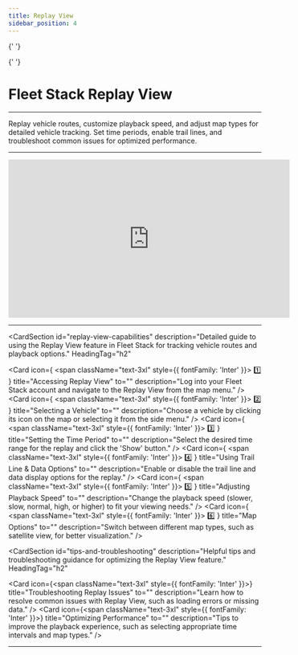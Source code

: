 ```yaml
---
title: Replay View
sidebar_position: 4
---
```



<Head>
  <meta charSet="UTF-8" />
  <meta name="viewport" content="width=device-width, initial-scale=1.0" />
  <title>Fleet Stack Replay View</title>
  <meta name="description" content="A step-by-step guide for using the Replay View in Fleet Stack, including vehicle selection, playback options, and troubleshooting tips." />
  <meta name="keywords" content="Replay View, Fleet Stack, vehicle routes, playback speed, map types, software guide" />
  <meta name="author" content="Fleet Stack Team" />
  <meta name="robots" content="index, follow" />
  <link rel="canonical" href="https://docs.fleetstackglobal.com/guides/Features-and-Tools/replay-view/" />
  
  <!-- Open Graph Metadata for social sharing -->
  <meta property="og:title" content="Fleet Stack Replay View" />
  <meta property="og:description" content="A step-by-step guide for using the Replay View in Fleet Stack, including vehicle selection, playback options, and troubleshooting tips." />
  <meta property="og:type" content="website" />
  <meta property="og:url" content="https://docs.fleetstackglobal.com/guides/Features-and-Tools/replay-view/" />
  <meta property="og:image" content="https://fleetstackglobal.com/assets/img/Graphics/orginal/Stack01.png" />
  
  <!-- Twitter Card Metadata -->
  <meta name="twitter:card" content="summary_large_image" />
  <meta name="twitter:title" content="Fleet Stack Replay View" />
  <meta name="twitter:description" content="A step-by-step guide for using the Replay View in Fleet Stack, including vehicle selection, playback options, and troubleshooting tips." />
  <meta name="twitter:image" content="https://fleetstackglobal.com/assets/img/Graphics/orginal/Stack01.png" />

  <!-- Schema.org JSON-LD Markup for TechArticle -->

{' '}

<script type="application/ld+json">
  {`
      {
        "@context": "https://schema.org",
        "@type": "TechArticle",
        "mainEntityOfPage": {
          "@type": "WebPage",
          "@id": "https://docs.fleetstackglobal.com/guides/Features-and-Tools/replay-view/"
        },
        "headline": "Fleet Stack Replay View",
        "description": "Replay vehicle routes, customize playback speed, and adjust map types for detailed vehicle tracking.",
        "image": "https://fleetstackglobal.com/assets/img/logo.webp",
        "author": {
          "@type": "Organization",
          "name": "Fleet Stack"
        },
        "publisher": {
          "@type": "Organization",
          "name": "Fleet Stack",
          "logo": {
            "@type": "ImageObject",
            "url": "https://fleetstackglobal.com"
          }
        }
      }
    `}
</script>

  <!-- Schema.org JSON-LD Markup for the Guide -->

{' '}

<script type="application/ld+json">
  {`
      {
        "@context": "https://schema.org",
        "@type": "WebPage",
        "name": "Fleet Stack Replay View",
        "description": "A step-by-step guide for using the Replay View in Fleet Stack, including vehicle selection, playback options, and troubleshooting tips.",
        "mainEntity": [
          {
            "@type": "ItemList",
            "itemListElement": [
              {
                "@type": "ListItem",
                "position": 1,
                "name": "Accessing Replay View",
                "description": "Log into your Fleet Stack account and navigate to the Replay View from the map menu."
              },
              {
                "@type": "ListItem",
                "position": 2,
                "name": "Selecting a Vehicle",
                "description": "Choose a vehicle by clicking its icon on the map or selecting it from the side menu."
              },
              {
                "@type": "ListItem",
                "position": 3,
                "name": "Setting the Time Period",
                "description": "Select the desired time range for the replay and click the 'Show' button."
              },
              {
                "@type": "ListItem",
                "position": 4,
                "name": "Using Trail Line & Data Options",
                "description": "Enable or disable the trail line and data display options for the replay."
              },
              {
                "@type": "ListItem",
                "position": 5,
                "name": "Adjusting Playback Speed",
                "description": "Change the playback speed (slower, slow, normal, high, or higher) to fit your viewing needs."
              },
              {
                "@type": "ListItem",
                "position": 6,
                "name": "Map Options",
                "description": "Switch between different map types, such as satellite view, for better visualization."
              },
              {
                "@type": "ListItem",
                "position": 7,
                "name": "Troubleshooting Replay Issues",
                "description": "Learn how to resolve common issues with Replay View, such as loading errors or missing data."
              },
              {
                "@type": "ListItem",
                "position": 8,
                "name": "Optimizing Performance",
                "description": "Tips to improve the playback experience, such as selecting appropriate time intervals and map types."
              }
            ]
          }
        ]
      }
    `}
</script>

</Head>

# Fleet Stack Replay View

---

Replay vehicle routes, customize playback speed, and adjust map types for detailed vehicle tracking. Set time periods, enable trail lines, and troubleshoot common issues for optimized performance.

---

<div style={{ display: 'flex', justifyContent: 'center', marginTop: '20px' }}>
  <iframe
    width="560"
    height="315"
    src="https://www.youtube.com/embed/icvyFDV8s2c?si=kCdKLtlST_nRx3at"
    title="Scheduled Reports Management Tutorial"
    frameBorder="0"
    allow="accelerometer; autoplay; clipboard-write; encrypted-media; gyroscope; picture-in-picture"
    allowFullScreen
  ></iframe>
</div>

---

<CardSection
  id="replay-view-capabilities"
  description="Detailed guide to using the Replay View feature in Fleet Stack for tracking vehicle routes and playback options."
  HeadingTag="h2"
>
  <Card
    icon={
      <span className="text-3xl" style={{ fontFamily: 'Inter' }}>
        1️⃣
      </span>
    }
    title="Accessing Replay View"
    to=""
    description="Log into your Fleet Stack account and navigate to the Replay View from the map menu."
  />
  <Card
    icon={
      <span className="text-3xl" style={{ fontFamily: 'Inter' }}>
        2️⃣
      </span>
    }
    title="Selecting a Vehicle"
    to=""
    description="Choose a vehicle by clicking its icon on the map or selecting it from the side menu."
  />
  <Card
    icon={
      <span className="text-3xl" style={{ fontFamily: 'Inter' }}>
        3️⃣
      </span>
    }
    title="Setting the Time Period"
    to=""
    description="Select the desired time range for the replay and click the 'Show' button."
  />
  <Card
    icon={
      <span className="text-3xl" style={{ fontFamily: 'Inter' }}>
        4️⃣
      </span>
    }
    title="Using Trail Line & Data Options"
    to=""
    description="Enable or disable the trail line and data display options for the replay."
  />
  <Card
    icon={
      <span className="text-3xl" style={{ fontFamily: 'Inter' }}>
        5️⃣
      </span>
    }
    title="Adjusting Playback Speed"
    to=""
    description="Change the playback speed (slower, slow, normal, high, or higher) to fit your viewing needs."
  />
  <Card
    icon={
      <span className="text-3xl" style={{ fontFamily: 'Inter' }}>
        6️⃣
      </span>
    }
    title="Map Options"
    to=""
    description="Switch between different map types, such as satellite view, for better visualization."
  />
</CardSection>

<CardSection
  id="tips-and-troubleshooting"
  description="Helpful tips and troubleshooting guidance for optimizing the Replay View feature."
  HeadingTag="h2"
>
  <Card
    icon={<span className="text-3xl" style={{ fontFamily: 'Inter' }}></span>}
    title="Troubleshooting Replay Issues"
    to=""
    description="Learn how to resolve common issues with Replay View, such as loading errors or missing data."
  />
  <Card
    icon={<span className="text-3xl" style={{ fontFamily: 'Inter' }}></span>}
    title="Optimizing Performance"
    to=""
    description="Tips to improve the playback experience, such as selecting appropriate time intervals and map types."
  />
</CardSection>

---

<head>
  <title>Fleet Stack Replay View</title>
  <meta
    name="description"
    content="A step-by-step guide for using the Replay View in Fleet Stack, including vehicle selection, playback options, and troubleshooting tips."
  />
</head>
